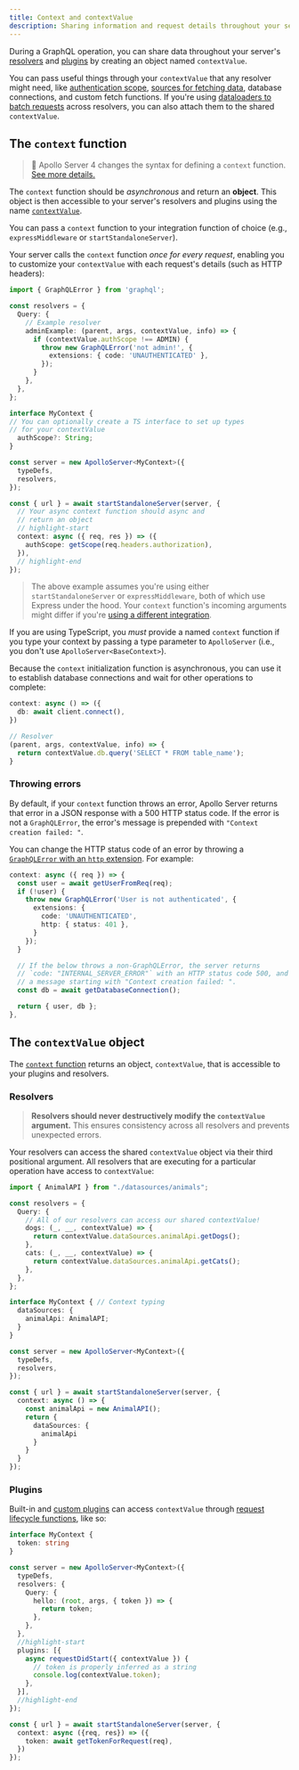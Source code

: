 ```yaml
---
title: Context and contextValue
description: Sharing information and request details throughout your server
---
```


During a GraphQL operation, you can share data throughout your server's [resolvers](./resolvers) and [plugins](../builtin-plugins) by creating an object named `contextValue`.

You can pass useful things through your `contextValue` that any resolver might need, like [authentication scope](../security/authentication#putting-authenticated-user-info-in-your-contextvalue), [sources for fetching data](./fetching-data/), database connections, and custom fetch functions. If you're using [dataloaders to batch requests](./fetching-data/#batching-and-caching) across resolvers, you can also attach them to the shared `contextValue`.

## The `context` function

> 📣 Apollo Server 4 changes the syntax for defining a `context` function. [See more details.](../migration/#context-initialization-function)

The `context` function should be _asynchronous_ and return an **object**. This object is then accessible to your server's resolvers and plugins using the name [`contextValue`](#the-contextvalue-object).

You can pass a `context` function to your integration function of choice (e.g., `expressMiddleware` or `startStandaloneServer`).

Your server calls the `context` function _once for every request_, enabling you to customize your `contextValue` with each request's details (such as HTTP headers):

<MultiCodeBlock>

```ts
import { GraphQLError } from 'graphql';

const resolvers = {
  Query: {
    // Example resolver
    adminExample: (parent, args, contextValue, info) => {
      if (contextValue.authScope !== ADMIN) {
        throw new GraphQLError('not admin!', {
          extensions: { code: 'UNAUTHENTICATED' },
        });
      }
    },
  },
};

interface MyContext {
// You can optionally create a TS interface to set up types
// for your contextValue
  authScope?: String;
}

const server = new ApolloServer<MyContext>({
  typeDefs,
  resolvers,
});

const { url } = await startStandaloneServer(server, {
  // Your async context function should async and
  // return an object
  // highlight-start
  context: async ({ req, res }) => ({
    authScope: getScope(req.headers.authorization),
  }),
  // highlight-end
});
```

</MultiCodeBlock>

> The above example assumes you're using either `startStandaloneServer` or `expressMiddleware`, both of which use Express under the hood. Your `context` function's incoming arguments might differ if you're [using a different integration](../integrations/integration-index).

If you are using TypeScript, you *must* provide a named `context` function if you type your context by passing a type parameter to `ApolloServer` (i.e., you don't use `ApolloServer<BaseContext>`).

Because the `context` initialization function is asynchronous, you can use it to establish database connections and wait for other operations to complete:

```ts
context: async () => ({
  db: await client.connect(),
})

// Resolver
(parent, args, contextValue, info) => {
  return contextValue.db.query('SELECT * FROM table_name');
}
```

### Throwing errors

By default, if your `context` function throws an error, Apollo Server returns that error in a JSON response with a 500 HTTP status code. If the error is not a `GraphQLError`, the error's message is prepended with `"Context creation failed: "`.

You can change the HTTP status code of an error by throwing a [`GraphQLError` with an `http` extension](./errors/#setting-http-status-code-and-headers). For example:

```ts
context: async ({ req }) => {
  const user = await getUserFromReq(req);
  if (!user) {
    throw new GraphQLError('User is not authenticated', {
      extensions: {
        code: 'UNAUTHENTICATED',
        http: { status: 401 },
      }
    });
  }

  // If the below throws a non-GraphQLError, the server returns
  // `code: "INTERNAL_SERVER_ERROR"` with an HTTP status code 500, and
  // a message starting with "Context creation failed: ".
  const db = await getDatabaseConnection();

  return { user, db };
},
```

## The `contextValue` object

The [`context` function](#the-context-function) returns an object, `contextValue`, that is accessible to your plugins and resolvers.

### Resolvers

> **Resolvers should never destructively modify the `contextValue` argument.** This ensures consistency across all resolvers and prevents unexpected errors.

Your resolvers can access the shared `contextValue` object via their third positional argument. All resolvers that are executing for a particular operation have access to `contextValue`:

<MultiCodeBlock>

```ts
import { AnimalAPI } from "./datasources/animals";

const resolvers = {
  Query: {
    // All of our resolvers can access our shared contextValue!
    dogs: (_, __, contextValue) => {
      return contextValue.dataSources.animalApi.getDogs();
    },
    cats: (_, __, contextValue) => {
      return contextValue.dataSources.animalApi.getCats();
    },
  },
};

interface MyContext { // Context typing
  dataSources: {
    animalApi: AnimalAPI;
  }
}

const server = new ApolloServer<MyContext>({
  typeDefs,
  resolvers,
});

const { url } = await startStandaloneServer(server, {
  context: async () => {
    const animalApi = new AnimalAPI();
    return {
      dataSources: {
        animalApi
      }
    }
  }
});
```

</MultiCodeBlock>

### Plugins

Built-in and [custom plugins](../integrations/plugins/#the-anatomy-of-a-plugin) can access `contextValue` through [request lifecycle functions](../integrations/plugins/#inspecting-request-and-response-details), like so:

<MultiCodeBlock>

```ts
interface MyContext {
  token: string
}

const server = new ApolloServer<MyContext>({
  typeDefs,
  resolvers: {
    Query: {
      hello: (root, args, { token }) => {
        return token;
      },
    },
  },
  //highlight-start
  plugins: [{
    async requestDidStart({ contextValue }) {
      // token is properly inferred as a string
      console.log(contextValue.token);
    },
  }],
  //highlight-end
});

const { url } = await startStandaloneServer(server, {
  context: async ({req, res}) => ({
    token: await getTokenForRequest(req),
  })
});
```

</MultiCodeBlock>
